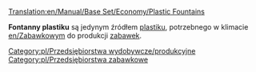 [[Translation:en/Manual/Base Set/Economy/Plastic Fountains]]

{{pl/Przedsiębiorstwa|image=PlasticFountains.png
|name=Fontanny plastiku
|climates=[[en/Zabawkowy]]
|accepts=Nic
|produces=[[pl/Manual/Base Set/Economy/Plastik|Plastik]]
}}

'''Fontanny plastiku''' są jedynym źródłem [[pl/Manual/Base Set/Economy/Plastik|plastiku]], potrzebnego w klimacie [[en/Zabawkowy]]m do produkcji [[pl/Manual/Base Set/Economy/Zabawki|zabawek]].

{{pl/Navbox Industries}}

[[Category:pl/Przedsiębiorstwa wydobywcze/produkcyjne]]
[[Category:pl/Przedsiębiorstwa zabawkowe]]